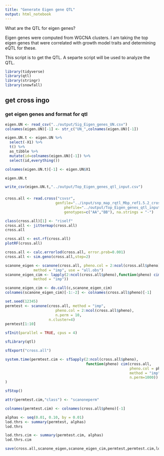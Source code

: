 ```yaml
---
title: "Generate Eigen gene QTL"
output: html_notebook
---
```


What are the QTL for eigen genes?

Eigen genes were computed from WGCNA clusters. I am taking the top eigen genes that were correlated with growth model traits and determining eQTL for these.

This script is to get the QTL.  A separte script will be used to analyze the QTL.

```r
library(tidyverse)
library(qtl)
library(stringr)
library(snowfall)
```

## get cross ingo

### get eigen genes and format for qtl

```r
eigen.UN <- read_csv("../output/Sig_Eigen_genes_UN.csv")
colnames(eigen.UN)[-1] <- str_c("UN_",colnames(eigen.UN)[-1])

eigen.UN.t <- eigen.UN %>%
  select(-X1) %>%
  t() %>%
  as_tibble %>%
  mutate(id=colnames(eigen.UN)[-1]) %>%
  select(id,everything())

colnames(eigen.UN.t)[-1] <- eigen.UN$X1

eigen.UN.t
```

```r
write_csv(eigen.UN.t,"../output/Top_Eigen_genes_qtl_input.csv")
```


### 

```r
cross.all <- read.cross("csvsr", 
                       genfile="../input/snp_map_rqtl_Mbp_ref1.5.2_cross_output_gen.csv" , 
	                       phefile="../output/Top_Eigen_genes_qtl_input.csv", 
	                       genotypes=c("AA","BB"), na.strings = "-")

class(cross.all)[1] <- "riself"
cross.all <- jittermap(cross.all)
cross.all
```

```r
cross.all <- est.rf(cross.all)
plotRF(cross.all) 

cross.all <- calc.errorlod(cross.all, error.prob=0.001)
cross.all <- sim.geno(cross.all,step=2)
```


```r
scanone_eigen <- scanone(cross.all, pheno.col = 2:ncol(cross.all$pheno), 
	         method = "imp", use = "all.obs")
scanone_eigen_cim <- lapply(2:ncol(cross.all$pheno),function(pheno) cim(cross.all, pheno.col = pheno, 
	         method = "imp"))

scanone_eigen_cim <- do.call(c,scanone_eigen_cim)
colnames(scanone_eigen_cim)[-1:-2] <- colnames(cross.all$pheno)[-1]

```

```r
set.seed(12345)
permtest <- scanone(cross.all, method = "imp", 
                       pheno.col = 2:ncol(cross.all$pheno),
                       n.perm = 10,
                    n.cluster=4)
permtest[1:10]
```

```r
sfInit(parallel = TRUE, cpus = 4)

sfLibrary(qtl)

sfExport("cross.all")

system.time(permtest.cim <- sfSapply(2:ncol(cross.all$pheno),
                                     function(pheno) cim(cross.all,
                                                         pheno.col = pheno, 
                                                         method = "imp",
                                                         n.perm=1000))
)

sfStop()

attr(permtest.cim,"class") <- "scanoneperm"

colnames(permtest.cim) <- colnames(cross.all$pheno)[-1]
```


```r
alphas <- seq(0.01, 0.10, by = 0.01)
lod.thrs <- summary(permtest, alphas)
lod.thrs
```

```r
lod.thrs.cim <- summary(permtest.cim, alphas)
lod.thrs.cim
```


```r
save(cross.all,scanone_eigen,scanone_eigen_cim,permtest,permtest.cim,lod.thrs,lod.thrs.cim,file = "../output/scanone-eigengene-qtl.RData")
```
